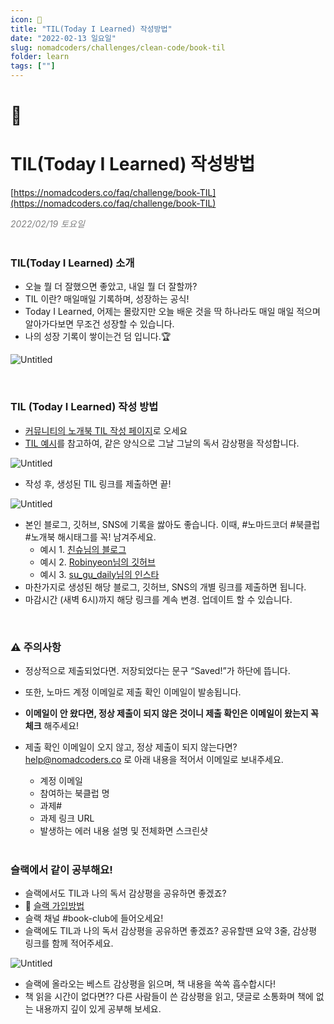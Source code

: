 ```yaml
---
icon: 📖
title: "TIL(Today I Learned) 작성방법"
date: "2022-02-13 일요일"
slug: nomadcoders/challenges/clean-code/book-til
folder: learn
tags: [""]
---
```


# 📖
# TIL(Today I Learned) 작성방법

[https://nomadcoders.co/faq/challenge/book-TIL](https://nomadcoders.co/faq/challenge/book-TIL)

<div style="color:gray; font-style:italic;">2022/02/19 토요일</div>

<br />

### TIL(Today I Learned) 소개

- 오늘 뭘 더 잘했으면 좋았고, 내일 뭘 더 잘할까?
- TIL 이란? 매일매일 기록하며, 성장하는 공식!
- Today I Learned, 어제는 몰랐지만 오늘 배운 것을 딱 하나라도 매일 매일 적으며 알아가다보면 무조건 성장할 수 있습니다.
- 나의 성장 기록이 쌓이는건 덤 입니다.🏆

![Untitled](https://i.ibb.co/s6LFBqz/Screen-Shot-2022-02-15-at-5-22-46-PM.png)

<br />

### TIL (Today I Learned) 작성 방법

- [커뮤니티의 노개북 TIL 작성 페이지](https://nomadcoders.co/community/clean_code)로 오세요
- [TIL 예시](https://nomadcoders.co/community/thread/1866)를 참고하여, 같은 양식으로 그날 그날의 독서 감상평을 작성합니다.

![Untitled](https://i.ibb.co/K59Xyn4/Screen-Shot-2022-02-16-at-7-06-34-PM.png)

- 작성 후, 생성된 TIL 링크를 제출하면 끝!

![Untitled](https://i.ibb.co/y88GqPm/Screen-Shot-2022-02-15-at-5-50-47-PM.png)

- 본인 블로그, 깃허브, SNS에 기록을 쌇아도 좋습니다. 이때, #노마드코더 #북클럽 #노개북 해시태그를 꼭! 남겨주세요.
    - 예시 1. [친슈님의 블로그](https://achelous1.github.io/wiki/clean-code-2022-02-06/)
    - 예시 2. [Robinyeon님의 깃허브](https://github.com/robinyeon/TIL/blob/main/BOOKS/%ED%81%B4%EB%A6%B0%20%EC%BD%94%EB%93%9C(Clean%20Code).md)
    - 예시 3. [su_gu_daily님의 인스타](https://www.instagram.com/p/CZb9V9NvJxf/)
- 마찬가지로 생성된 해당 블로그, 깃허브, SNS의 개별 링크를 제출하면 됩니다.
- 마감시간 (새벽 6시)까지 해당 링크를 계속 변경. 업데이트 할 수 있습니다.

<br />

### ⚠️ 주의사항

- 정상적으로 제출되었다면. 저장되었다는 문구 “Saved!”가 하단에 뜹니다.
- 또한, 노마드 계정 이메일로 제출 확인 이메일이 발송됩니다.
- **이메일이 안 왔다면, 정상 제출이 되지 않은 것이니 제출 확인은 이메일이 왔는지 꼭 체크** 해주세요!
- 제출 확인 이메일이 오지 않고, 정상 제출이 되지 않는다면? help@nomadcoders.co 로 아래 내용을 적어서 이메일로 보내주세요.
    - 계정 이메일
    - 참여하는 북클럽 명
    - 과제#
    - 과제 링크 URL
    - 발생하는 에러 내용 설명 및 전체화면 스크린샷

    <br />

### 슬랙에서 같이 공부해요!

- 슬랙에서도 TIL과 나의 독서 감상평을 공유하면 좋겠죠?
- 🎈 [슬랙 가입방법](https://nomadcoders.co/faq/community/slack)
- 슬랙 채널 #book-club에 들어오세요!
- 슬랙에도 TIL과 나의 독서 감상평을 공유하면 좋겠죠? 공유할땐 요약 3줄, 감상평 링크를 함께 적어주세요.

![Untitled](https://i.ibb.co/qkmDtrd/example.pngg)

- 슬랙에 올라오는 베스트 감상평을 읽으며, 책 내용을 쏙쏙 흡수합시다!
- 책 읽을 시간이 없다면?? 다른 사람들이 쓴 감상평을 읽고, 댓글로 소통화며 책에 없는 내용까지 깊이 있게 공부해 보세요.

